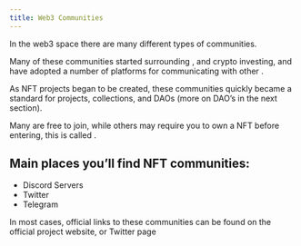 ```yaml
---
title: Web3 Communities
---
```



In the web3 space there are many different types of communities.

Many of these communities started surrounding <Nutshell children="defi" glossaryEntry="content/glossary/defi.mdx" />, and crypto investing, and have adopted a number of platforms for communicating with other <Nutshell children="holders" glossaryEntry="content/glossary/holder.mdx" />.

As NFT projects began to be created, these communities quickly became a standard for projects, collections, and DAOs (more on DAO’s in the next section).

Many are free to join, while others may require you to own a NFT before entering, this is called <Nutshell children="token gating" glossaryEntry="content/glossary/token_gated.mdx" />.

## Main places you’ll find NFT communities:

* Discord Servers
* Twitter
* Telegram

In most cases, official links to these communities can be found on the official project website, or Twitter page
